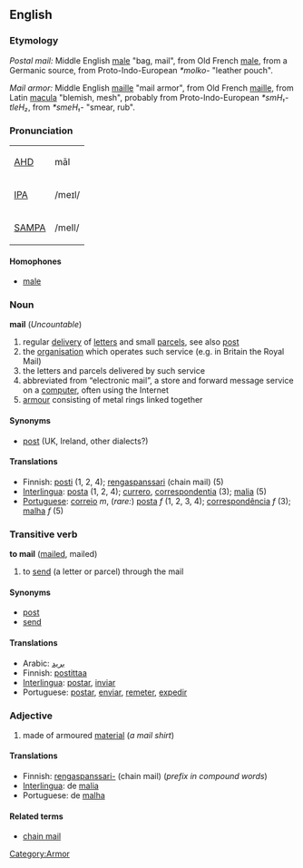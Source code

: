 ==English==
=== Etymology ===
''Postal mail:''  Middle English [[male]] "bag, mail", from Old French [[male]], from a Germanic source, from Proto-Indo-European ''*molko-'' "leather pouch".

''Mail armor:''  Middle English [[maille]] "mail armor", from Old French [[maille]], from Latin [[macula]] "blemish, mesh", probably from Proto-Indo-European ''*smH₁-tleH₂'', from ''*smeH₁-'' "smear, rub".

=== Pronunciation ===
{| border=1 cellpadding=5
| [[w:AHD|AHD]] || māl
|-
| [[w:IPA|IPA]] || /meɪl/
|-
| [[w:SAMPA|SAMPA]] || /meIl/
|}

====Homophones====
*[[male]]

=== Noun ===
'''mail''' (''Uncountable'')

# regular [[delivery]] of [[letter]]s and small [[parcel]]s, see also [[post]]
# the [[organisation]] which operates such service (e.g. in Britain the Royal Mail)
# the letters and parcels delivered by such service
# abbreviated from “electronic mail”, a store and forward message service on a [[computer]], often using the Internet
# [[armour]] consisting of metal rings linked together

==== Synonyms ====
*[[post]] (UK, Ireland, other dialects?)

==== Translations ====
*Finnish: [[posti]] (1, 2, 4); [[rengaspanssari]] (chain mail) (5)
*[[Interlingua]]: [[posta]] (1, 2, 4); [[currero]], [[correspondentia]] (3); [[malia]] (5)
*[[Portuguese]]: [[correio]] ''m'', (''rare:'') [[posta]] ''f'' (1, 2, 3, 4); [[correspondência]] ''f'' (3); [[malha]] ''f'' (5)

=== Transitive verb ===
'''to mail''' ([[mailed]], mailed)

# to [[send]] (a letter or parcel) through the mail

==== Synonyms ====
*[[post]]
*[[send]]

==== Translations ====
*Arabic: [[بريد]]
*Finnish: [[postittaa]]
*[[Interlingua]]: [[postar]], [[inviar]]
*Portuguese: [[postar]], [[enviar]], [[remeter]], [[expedir]]

=== Adjective ===

# made of armoured [[material]] (''a mail shirt'')

====Translations====
*Finnish: [[rengaspanssari-]] (chain mail) (''prefix in compound words'')
*[[Interlingua]]: de [[malia]]
*Portuguese: de [[malha]]

====Related terms====
*[[chain mail]]
[[Category:Armor]]